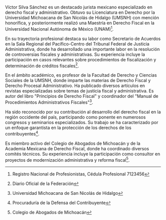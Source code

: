 Víctor Silva Sánchez es un destacado jurista mexicano especializado en derecho fiscal y administrativo. Obtuvo su Licenciatura en Derecho por la Universidad Michoacana de San Nicolás de Hidalgo (UMSNH) con mención honorífica, y posteriormente realizó una Maestría en Derecho Fiscal en la Universidad Nacional Autónoma de México (UNAM)[^cedula].

En su trayectoria profesional destaca su labor como Secretario de Acuerdos en la Sala Regional del Pacífico-Centro del Tribunal Federal de Justicia Administrativa, donde ha desarrollado una importante labor en la resolución de controversias fiscales y administrativas. Su experiencia incluye la participación en casos relevantes sobre procedimientos de fiscalización y determinación de créditos fiscales[^dof].

En el ámbito académico, es profesor de la Facultad de Derecho y Ciencias Sociales de la UMSNH, donde imparte las materias de Derecho Fiscal y Derecho Procesal Administrativo. Ha publicado diversos artículos en revistas especializadas sobre temas de justicia fiscal y administrativa. Es autor del libro "Principios de Derecho Fiscal" y coordinador del "Manual de Procedimientos Administrativos Fiscales"[^umsnh].

Ha sido reconocido por su contribución al desarrollo del derecho fiscal en la región occidente del país, participando como ponente en numerosos congresos y seminarios especializados. Su trabajo se ha caracterizado por un enfoque garantista en la protección de los derechos de los contribuyentes[^prodecon].

Es miembro activo del Colegio de Abogados de Michoacán y de la Academia Mexicana de Derecho Fiscal, donde ha coordinado diversos comités técnicos. Su experiencia incluye la participación como consultor en proyectos de modernización administrativa y reforma fiscal[^cam].

[^cedula]: Registro Nacional de Profesionistas, Cédula Profesional 7123456

[^dof]: Diario Oficial de la Federación

[^umsnh]: Universidad Michoacana de San Nicolás de Hidalgo

[^prodecon]: Procuraduría de la Defensa del Contribuyente

[^cam]: Colegio de Abogados de Michoacán
